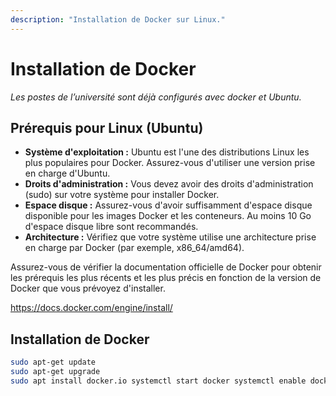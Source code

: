```yaml
---
description: "Installation de Docker sur Linux."
---
```

# Installation de Docker

*Les postes de l’université sont déjà configurés avec docker et Ubuntu.*

## Prérequis pour Linux (Ubuntu)

- **Système d'exploitation :** Ubuntu est l'une des distributions Linux les plus populaires pour Docker. Assurez-vous d'utiliser une version prise en charge d'Ubuntu.
- **Droits d'administration :** Vous devez avoir des droits d'administration (sudo) sur votre système pour installer Docker.
- **Espace disque :** Assurez-vous d'avoir suffisamment d'espace disque disponible pour les images Docker et les conteneurs. Au moins 10 Go d'espace disque libre sont recommandés.
- **Architecture :** Vérifiez que votre système utilise une architecture prise en charge par Docker (par exemple, x86\_64/amd64).

Assurez-vous de vérifier la documentation officielle de Docker pour obtenir les prérequis les plus récents et les plus précis en fonction de la version de Docker que vous prévoyez d'installer.

https://docs.docker.com/engine/install/

## Installation de Docker

```bash copy
sudo apt-get update
sudo apt-get upgrade
sudo apt install docker.io systemctl start docker systemctl enable docker
```